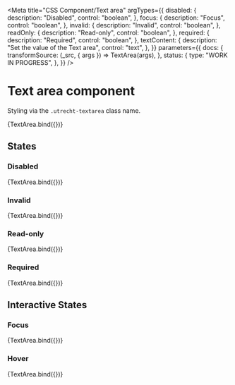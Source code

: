 <!--
@license EUPL-1.2
Copyright (c) 2021 Robbert Broersma
-->


<Meta
  title="CSS Component/Text area"
  argTypes={{
    disabled: {
      description: "Disabled",
      control: "boolean",
    },
    focus: {
      description: "Focus",
      control: "boolean",
    },
    invalid: {
      description: "Invalid",
      control: "boolean",
    },
    readOnly: {
      description: "Read-only",
      control: "boolean",
    },
    required: {
      description: "Required",
      control: "boolean",
    },
    textContent: {
      description: "Set the value of the Text area",
      control: "text",
    },
  }}
  parameters={{
    docs: {
      transformSource: (_src, { args }) => TextArea(args),
    },
    status: {
      type: "WORK IN PROGRESS",
    },
  }}
/>

# Text area component

Styling via the `.utrecht-textarea` class name.

<Canvas>
  <Story
    name="Text area"
    args={{
      ...defaultArgs,
      textContent: "The Quick Brown Fox Jumps Over The Lazy Dog",
    }}
  >
    {TextArea.bind({})}
  </Story>
</Canvas>

<ArgsTable story="Text area" />

## States

### Disabled

<Canvas>
  <Story
    name="Disabled Text area"
    args={{
      disabled: true,
      textContent: "The Quick Brown Fox Jumps Over The Lazy Dog",
    }}
  >
    {TextArea.bind({})}
  </Story>
</Canvas>

### Invalid

<Canvas>
  <Story
    name="Invalid Text area"
    args={{
      invalid: true,
      textContent: "The Quick Brown Fox Jumps Over The Lazy Dog",
    }}
  >
    {TextArea.bind({})}
  </Story>
</Canvas>

### Read-only

<Canvas>
  <Story
    name="Read-only Text area"
    args={{
      readOnly: true,
      textContent: "The Quick Brown Fox Jumps Over The Lazy Dog",
    }}
  >
    {TextArea.bind({})}
  </Story>
</Canvas>

### Required

<Canvas>
  <Story
    name="Required Text area"
    args={{
      required: true,
      textContent: "The Quick Brown Fox Jumps Over The Lazy Dog",
    }}
  >
    {TextArea.bind({})}
  </Story>
</Canvas>

## Interactive States

### Focus

<Canvas>
  <Story
    name="Text area with focus"
    args={{
      focus: true,
      textContent: "The Quick Brown Fox Jumps Over The Lazy Dog",
    }}
  >
    {TextArea.bind({})}
  </Story>
</Canvas>

### Hover

<Canvas>
  <Story
    name="Text area with hover state"
    args={{
      hover: true,
      textContent: "The Quick Brown Fox Jumps Over The Lazy Dog",
    }}
  >
    {TextArea.bind({})}
  </Story>
</Canvas>
